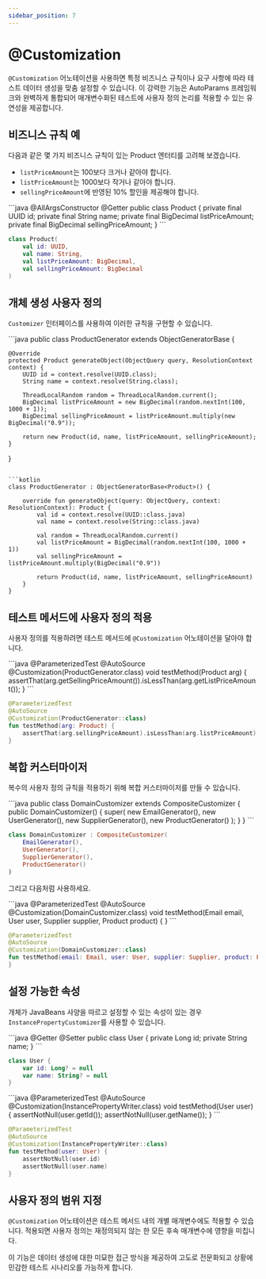 ```yaml
---
sidebar_position: 7
---
```



# @Customization

`@Customization` 어노테이션을 사용하면 특정 비즈니스 규칙이나 요구 사항에 따라 테스트 데이터 생성을 맞춤 설정할 수 있습니다. 이 강력한 기능은 AutoParams 프레임워크와 완벽하게 통합되어 매개변수화된 테스트에 사용자 정의 논리를 적용할 수 있는 유연성을 제공합니다.

## 비즈니스 규칙 예

다음과 같은 몇 가지 비즈니스 규칙이 있는 Product 엔터티를 고려해 보겠습니다.

- `listPriceAmount`는 100보다 크거나 같아야 합니다.
- `listPriceAmount`는 1000보다 작거나 같아야 합니다.
- `sellingPriceAmount`에 반영된 10% 할인을 제공해야 합니다.

<JavaKotlinCodeBlock>
```java
@AllArgsConstructor
@Getter
public class Product {
    private final UUID id;
    private final String name;
    private final BigDecimal listPriceAmount;
    private final BigDecimal sellingPriceAmount;
}
```

```kotlin
class Product(
    val id: UUID,
    val name: String,
    val listPriceAmount: BigDecimal,
    val sellingPriceAmount: BigDecimal
)
```
</JavaKotlinCodeBlock>

## 개체 생성 사용자 정의

`Customizer` 인터페이스를 사용하여 이러한 규칙을 구현할 수 있습니다.

<JavaKotlinCodeBlock>
```java
public class ProductGenerator extends ObjectGeneratorBase<Product> {

    @Override
    protected Product generateObject(ObjectQuery query, ResolutionContext context) {
        UUID id = context.resolve(UUID.class);
        String name = context.resolve(String.class);

        ThreadLocalRandom random = ThreadLocalRandom.current();
        BigDecimal listPriceAmount = new BigDecimal(random.nextInt(100, 1000 + 1));
        BigDecimal sellingPriceAmount = listPriceAmount.multiply(new BigDecimal("0.9"));

        return new Product(id, name, listPriceAmount, sellingPriceAmount);
    }
}
```

```kotlin
class ProductGenerator : ObjectGeneratorBase<Product>() {

    override fun generateObject(query: ObjectQuery, context: ResolutionContext): Product {
        val id = context.resolve(UUID::class.java)
        val name = context.resolve(String::class.java)

        val random = ThreadLocalRandom.current()
        val listPriceAmount = BigDecimal(random.nextInt(100, 1000 + 1))
        val sellingPriceAmount = listPriceAmount.multiply(BigDecimal("0.9"))

        return Product(id, name, listPriceAmount, sellingPriceAmount)
    }
}
```
</JavaKotlinCodeBlock>

## 테스트 메서드에 사용자 정의 적용

사용자 정의를 적용하려면 테스트 메서드에 `@Customization` 어노테이션을 달아야 합니다.

<JavaKotlinCodeBlock>
```java
@ParameterizedTest
@AutoSource
@Customization(ProductGenerator.class)
void testMethod(Product arg) {
    assertThat(arg.getSellingPriceAmount()).isLessThan(arg.getListPriceAmount());
}
```

```kotlin
@ParameterizedTest
@AutoSource
@Customization(ProductGenerator::class)
fun testMethod(arg: Product) {
    assertThat(arg.sellingPriceAmount).isLessThan(arg.listPriceAmount)
}
```
</JavaKotlinCodeBlock>


## 복합 커스터마이저

복수의 사용자 정의 규칙을 적용하기 위해 복합 커스터마이저를 만들 수 있습니다.

<JavaKotlinCodeBlock>
```java
public class DomainCustomizer extends CompositeCustomizer {
    public DomainCustomizer() {
        super(
            new EmailGenerator(),
            new UserGenerator(),
            new SupplierGenerator(),
            new ProductGenerator()
        );
    }
}
```

```kotlin
class DomainCustomizer : CompositeCustomizer(
    EmailGenerator(),
    UserGenerator(),
    SupplierGenerator(),
    ProductGenerator()
)
```
</JavaKotlinCodeBlock>

그리고 다음처럼 사용하세요.

<JavaKotlinCodeBlock>
```java
@ParameterizedTest
@AutoSource
@Customization(DomainCustomizer.class)
void testMethod(Email email, User user, Supplier supplier, Product product) {
}
```

```kotlin
@ParameterizedTest
@AutoSource
@Customization(DomainCustomizer::class)
fun testMethod(email: Email, user: User, supplier: Supplier, product: Product) {
}
```
</JavaKotlinCodeBlock>

## 설정 가능한 속성

개체가 JavaBeans 사양을 따르고 설정할 수 있는 속성이 있는 경우 `InstancePropertyCustomizer`를 사용할 수 있습니다.

<JavaKotlinCodeBlock>
```java
@Getter
@Setter
public class User {
    private Long id;
    private String name;
}
```

```kotlin
class User {
    var id: Long? = null
    var name: String? = null
}
```
</JavaKotlinCodeBlock>

<JavaKotlinCodeBlock>
```java
@ParameterizedTest
@AutoSource
@Customization(InstancePropertyWriter.class)
void testMethod(User user) {
    assertNotNull(user.getId());
    assertNotNull(user.getName());
}
```

```kotlin
@ParameterizedTest
@AutoSource
@Customization(InstancePropertyWriter::class)
fun testMethod(user: User) {
    assertNotNull(user.id)
    assertNotNull(user.name)
}
```
</JavaKotlinCodeBlock>

## 사용자 정의 범위 지정

`@Customization` 어노테이션은 테스트 메서드 내의 개별 매개변수에도 적용할 수 있습니다. 적용되면 사용자 정의는 재정의되지 않는 한 모든 후속 매개변수에 영향을 미칩니다.

이 기능은 데이터 생성에 대한 미묘한 접근 방식을 제공하여 고도로 전문화되고 상황에 민감한 테스트 시나리오를 가능하게 합니다.
